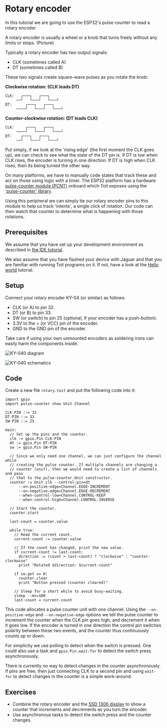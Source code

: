
# Rotary encoder

In this tutorial we are going to use the ESP32's pulse counter to read a rotary encoder.

A rotary encoder is usually a wheel or a knob that turns freely without any limits or stops.
 (Picture)

Typically a rotary encoder has two output signals:
- CLK (sometimes called A)
- DT (sometimes called B)

These two signals create square-wave pulses as you rotate the knob:

**Clockwise rotation:  (CLK leads DT)**
```
CLK:   ┌───┐   ┌───┐
     ──┘   └───┘   └───┘
DT:      ┌───┐   ┌───┐
     ────┘   └───┘   └───┘
```

**Counter-clockwise rotation:  (DT leads CLK)**
```
CLK:     ┌───┐   ┌───┐
     ────┘   └───┘   └───┘
DT:    ┌───┐   ┌───┐
     ──┘   └───┘   └───┘
```

Put simply, if we look at the 'rising edge' (the first moment the CLK goes up), we can check to
see what the state of the DT pin is. If DT is low when CLK rises, the encoder is turning in one
direction. If DT is high when CLK rises, then its being turned the other way.

On many platforms, we have to manually code states that track these and act on those using logic
with a timer. The ESP32 platform has a hardware
[pulse-counter module (PCNT)](https://docs.espressif.com/projects/esp-idf/en/stable/esp32/api-reference/peripherals/pcnt.html)
onboard which Toit exposes using the ['pulse-counter' library](https://libs.toit.io/pulse-counter/library-summary).

Using this peripheral we can simply tie our rotary encoder pins to this module to help us track 'intents', a
single click of rotation. Our code can then watch that counter to determine what is happening
with those rotations.

## Prerequisites

We assume that you have set up your development environment as described
in [the IDE tutorial](../../setup/ide).

We also assume that you have flashed your device with Jaguar and that
you are familiar with running Toit programs on it.
If not, have a look at the [Hello world](../../setup/firstprogram) tutorial.

## Setup

Connect your rotary encoder KY-04 (or similar) as follows:

- CLK (or A) to pin 32.
- DT (or B) to pin 33.
- SW (or switch) to pin 25 (optional, if your encoder has a push-button).
- 3.3V to the + (or VCC) pin of the encoder.
- GND to the GND pin of the encoder.

Take care if using your own unmounted encoders as soldering irons can easily harm the
components inside.

<img
  src={RotaryDiagram}
  alt="KY-040 diagram"
/>

<img
  src={RotarySchematics}
  alt="KY-040 schematics"
/>

## Code

Create a new file `rotary.toit` and put the following code into it:

```toit
import gpio
import pulse-counter show Unit Channel

CLK-PIN ::= 32
DT-PIN ::= 33
SW-PIN ::= 25

main:
  // Set up the pins and the counter.
  clk := gpio.Pin CLK-PIN
  dt := gpio.Pin DT-PIN
  sw := gpio.Pin SW-PIN

  // Since we only need one channel, we can just configure the channel while
  // creating the pulse counter. If multiple channels are changing a
  // counter (unit), then we would need to create a list of channels and pass
  // that to the pulse-counter.Unit constructor.
  counter := Unit clk --control-pin=dt
      --on-positive-edge=Channel.EDGE-INCREMENT
      --on-negative-edge=Channel.EDGE-DECREMENT
      --when-control-low=Channel.CONTROL-KEEP
      --when-control-high=Channel.CONTROL-INVERSE

  // Start the counter.
  counter.start

  last-count = counter.value

  while true:
    // Read the current count.
    current-count := counter.value

    // If the count has changed, print the new value.
    if current-count != last-count:
      direction := (count > last-count) ? "clockwise" : "counter-clockwise"
      print "Rotated $direction: $current-count"

    if sw.get == 0:
      counter.clear
      print "Button pressed (counter cleared)"

    // Sleep for a short while to avoid busy-waiting.
    sleep --ms=100
    last-count = current-count
```

This code allocates a pulse counter unit with one channel. Using the
`--on-positive-edge` and `--on-negative-edge` options we tell the pulse counter
to increment the counter when the CLK pin goes high, and decrement it when it
goes low. If the encoder is turned in one direction the control pin switches
polarity between these two events, and the counter thus continuously counts
up or down.

For simplicity we use polling to detect when the switch is pressed. One could
also use a task and `gpio.Pin.wait-for` to detect the switch press asynchronously.

There is currently no way to detect changes in the counter asynchronously. If
pins are free, then just connecting CLK to a second pin and using
`wait-for` to detect changes in the counter is a simple work-around.

## Exercises
- Combine the rotary encoder and the
  [SSD 1306 display](https://docs.toit.io/tutorials/hardware/ssd1306) to show a
  counter that increments and decrements as you turn the encoder.
- Use asynchronous tasks to detect the switch press and the counter changes.
